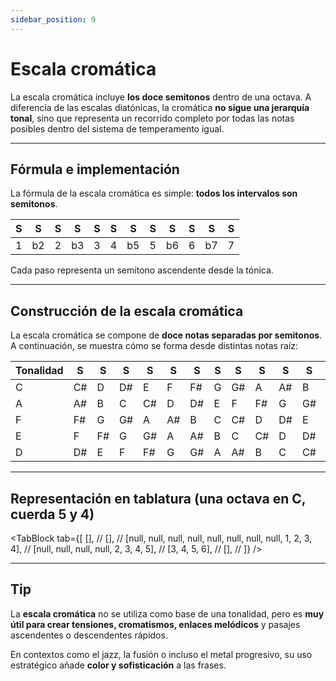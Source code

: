 ```yaml
---
sidebar_position: 9
---
```


# Escala cromática

La escala cromática incluye **los doce semitonos** dentro de una octava. A diferencia de las escalas diatónicas, la cromática **no sigue una jerarquía tonal**, sino que representa un recorrido completo por todas las notas posibles dentro del sistema de temperamento igual.

---

## Fórmula e implementación

La fórmula de la escala cromática es simple: **todos los intervalos son semitonos**.

| S   | S   | S   | S   | S   | S   | S   | S   | S   | S   | S   | S   |
| --- | --- | --- | --- | --- | --- | --- | --- | --- | --- | --- | --- |
| 1   | b2  | 2   | b3  | 3   | 4   | b5  | 5   | b6  | 6   | b7  | 7   |

Cada paso representa un semitono ascendente desde la tónica.

---

## Construcción de la escala cromática

La escala cromática se compone de **doce notas separadas por semitonos**. A continuación, se muestra cómo se forma desde distintas notas raíz:

| Tonalidad | S   | S   | S   | S   | S   | S   | S   | S   | S   | S   | S   | S   |
| --------- | --- | --- | --- | --- | --- | --- | --- | --- | --- | --- | --- | --- |
| C         | C#  | D   | D#  | E   | F   | F#  | G   | G#  | A   | A#  | B   | C   |
| A         | A#  | B   | C   | C#  | D   | D#  | E   | F   | F#  | G   | G#  | A   |
| F         | F#  | G   | G#  | A   | A#  | B   | C   | C#  | D   | D#  | E   | F   |
| E         | F   | F#  | G   | G#  | A   | A#  | B   | C   | C#  | D   | D#  | E   |
| D         | D#  | E   | F   | F#  | G   | G#  | A   | A#  | B   | C   | C#  | D   |

---

## Representación en tablatura (una octava en C, cuerda 5 y 4)

<TabBlock
  tab={[
    [], //
    [], //
    [null, null, null, null, null, null, null, null, 1, 2, 3, 4], //
    [null, null, null, null, 2, 3, 4, 5], //
    [3, 4, 5, 6], //
    [], //
  ]}
/>

---

## Tip

La **escala cromática** no se utiliza como base de una tonalidad, pero es **muy útil para crear tensiones, cromatismos, enlaces melódicos** y pasajes ascendentes o descendentes rápidos.

En contextos como el jazz, la fusión o incluso el metal progresivo, su uso estratégico añade **color y sofisticación** a las frases.

<DonateButton />
<Comments />
